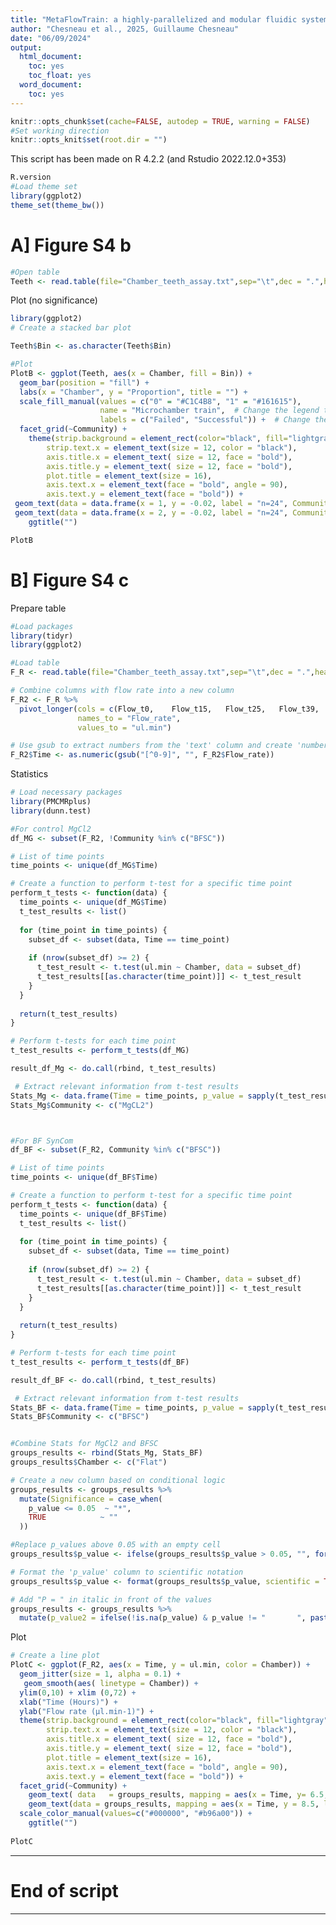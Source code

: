 ```yaml
---
title: "MetaFlowTrain: a highly-parallelized and modular fluidic system to study exometabolite-mediated inter-organismal Interaction"
author: "Chesneau et al., 2025, Guillaume Chesneau"
date: "06/09/2024"
output:
  html_document:
    toc: yes
    toc_float: yes
  word_document:
    toc: yes
---
```


```r
knitr::opts_chunk$set(cache=FALSE, autodep = TRUE, warning = FALSE)
#Set working direction
knitr::opts_knit$set(root.dir = "") 
```

This script has been made on R 4.2.2 (and Rstudio 2022.12.0+353)
```r
R.version
#Load theme set
library(ggplot2)
theme_set(theme_bw())
```


# A] Figure S4 b

```r
#Open table
Teeth <- read.table(file="Chamber_teeth_assay.txt",sep="\t",dec = ".",header=TRUE)
```

Plot (no significance)
```r
library(ggplot2)
# Create a stacked bar plot

Teeth$Bin <- as.character(Teeth$Bin)

#Plot
PlotB <- ggplot(Teeth, aes(x = Chamber, fill = Bin)) +
  geom_bar(position = "fill") +
  labs(x = "Chamber", y = "Proportion", title = "") +
  scale_fill_manual(values = c("0" = "#C1C4B8", "1" = "#161615"),
                    name = "Microchamber train",  # Change the legend title here
                    labels = c("Failed", "Successful")) +  # Change the legend labels here) +
  facet_grid(~Community) +
    theme(strip.background = element_rect(color="black", fill="lightgray", size=1, linetype="solid"),
        strip.text.x = element_text(size = 12, color = "black"),
        axis.title.x = element_text( size = 12, face = "bold"),
        axis.title.y = element_text( size = 12, face = "bold"),
        plot.title = element_text(size = 16),
        axis.text.x = element_text(face = "bold", angle = 90), 
        axis.text.y = element_text(face = "bold")) + 
 geom_text(data = data.frame(x = 1, y = -0.02, label = "n=24", Community = c("BFSC", "MgCL2"), Bin = c("B1"), Chamber = c("Flat", "Theeth")),aes(x = x, y = y, label = label),  size = 3.5) +
 geom_text(data = data.frame(x = 2, y = -0.02, label = "n=24", Community = c("BFSC", "MgCL2"), Bin = c("B1"), Chamber = c("Flat", "Theeth")),aes(x = x, y = y, label = label),  size = 3.5) +
    ggtitle("")

PlotB
```


# B] Figure S4 c

Prepare table
```r
#Load packages
library(tidyr)
library(ggplot2)

#Load table
F_R <- read.table(file="Chamber_teeth_assay.txt",sep="\t",dec = ".",header=TRUE)

# Combine columns with flow rate into a new column
F_R2 <- F_R %>%
  pivot_longer(cols = c(Flow_t0,	Flow_t15,	Flow_t25,	Flow_t39,	Flow_t48,Flow_t63,	Flow_t72),
               names_to = "Flow_rate",
               values_to = "ul.min")

# Use gsub to extract numbers from the 'text' column and create 'numbers_only' column
F_R2$Time <- as.numeric(gsub("[^0-9]", "", F_R2$Flow_rate))
```

Statistics
```r
# Load necessary packages
library(PMCMRplus)
library(dunn.test)

#For control MgCl2
df_MG <- subset(F_R2, !Community %in% c("BFSC"))

# List of time points
time_points <- unique(df_MG$Time)

# Create a function to perform t-test for a specific time point
perform_t_tests <- function(data) {
  time_points <- unique(df_MG$Time)
  t_test_results <- list()
  
  for (time_point in time_points) {
    subset_df <- subset(data, Time == time_point)
    
    if (nrow(subset_df) >= 2) {
      t_test_result <- t.test(ul.min ~ Chamber, data = subset_df)
      t_test_results[[as.character(time_point)]] <- t_test_result
    }
  }
  
  return(t_test_results)
}

# Perform t-tests for each time point
t_test_results <- perform_t_tests(df_MG)

result_df_Mg <- do.call(rbind, t_test_results)

 # Extract relevant information from t-test results
Stats_Mg <- data.frame(Time = time_points, p_value = sapply(t_test_results, function(x) x$p.value))
Stats_Mg$Community <- c("MgCL2")



#For BF SynCom
df_BF <- subset(F_R2, Community %in% c("BFSC"))

# List of time points
time_points <- unique(df_BF$Time)

# Create a function to perform t-test for a specific time point
perform_t_tests <- function(data) {
  time_points <- unique(df_BF$Time)
  t_test_results <- list()
  
  for (time_point in time_points) {
    subset_df <- subset(data, Time == time_point)
    
    if (nrow(subset_df) >= 2) {
      t_test_result <- t.test(ul.min ~ Chamber, data = subset_df)
      t_test_results[[as.character(time_point)]] <- t_test_result
    }
  }
  
  return(t_test_results)
}

# Perform t-tests for each time point
t_test_results <- perform_t_tests(df_BF)

result_df_BF <- do.call(rbind, t_test_results)

 # Extract relevant information from t-test results
Stats_BF <- data.frame(Time = time_points, p_value = sapply(t_test_results, function(x) x$p.value))
Stats_BF$Community <- c("BFSC")


#Combine Stats for MgCl2 and BFSC
groups_results <- rbind(Stats_Mg, Stats_BF)
groups_results$Chamber <- c("Flat")

# Create a new column based on conditional logic
groups_results <- groups_results %>%
  mutate(Significance = case_when(
    p_value <= 0.05  ~ "*",
    TRUE            ~ ""
  ))

#Replace p_values above 0.05 with an empty cell 
groups_results$p_value <- ifelse(groups_results$p_value > 0.05, "", format(groups_results$p_value, scientific = TRUE, digits = 2))

# Format the 'p_value' column to scientific notation
groups_results$p_value <- format(groups_results$p_value, scientific = TRUE, digits = 2)

# Add "P = " in italic in front of the values
groups_results <- groups_results %>%
  mutate(p_value2 = ifelse(!is.na(p_value) & p_value != "       ", paste0("P = ", p_value), p_value))
```


Plot
```r

# Create a line plot
PlotC <- ggplot(F_R2, aes(x = Time, y = ul.min, color = Chamber)) +
  geom_jitter(size = 1, alpha = 0.1) +
   geom_smooth(aes( linetype = Chamber)) +
  ylim(0,10) + xlim (0,72) +
  xlab("Time (Hours)") +
  ylab("Flow rate (μl.min-1)") +
  theme(strip.background = element_rect(color="black", fill="lightgray", size=1, linetype="solid"),
        strip.text.x = element_text(size = 12, color = "black"),
        axis.title.x = element_text( size = 12, face = "bold"),
        axis.title.y = element_text( size = 12, face = "bold"),
        plot.title = element_text(size = 16),
        axis.text.x = element_text(face = "bold", angle = 90), 
        axis.text.y = element_text(face = "bold")) +
  facet_grid(~Community) + 
    geom_text( data   = groups_results, mapping = aes(x = Time, y= 6.5, label = Significance), size = 4) +
    geom_text(data = groups_results, mapping = aes(x = Time, y = 8.5, label = p_value2), size = 3, angle = 90) + 
  scale_color_manual(values=c("#000000", "#b96a00")) +
    ggtitle("")
  
PlotC
```

*****

# End of script

*****